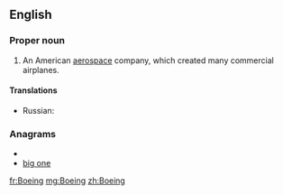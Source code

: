 ==English==
{{wikipedia}}

===Proper noun===
{{en-proper noun}}

# {{aviation}} An American [[aerospace]] company, which created many commercial airplanes.

====Translations====
{{trans-top|An American aerospace company}}
* Russian: {{t|ru|Боинг|m|tr=Bóing}}
{{trans-mid}}
{{trans-bottom}}

===Anagrams===
* {{alphagram|begino}}
* [[big one#English|big one]]

[[fr:Boeing]]
[[mg:Boeing]]
[[zh:Boeing]]